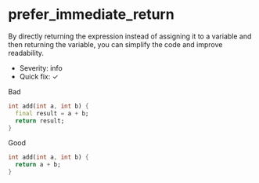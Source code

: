 # prefer_immediate_return

By directly returning the expression instead of assigning it to a variable and then returning the variable, you can simplify the code and improve readability.

- Severity: info
- Quick fix: ✓

Bad

```dart
int add(int a, int b) {
  final result = a + b;
  return result;
}
```

Good

```dart
int add(int a, int b) {
  return a + b;
}
```

